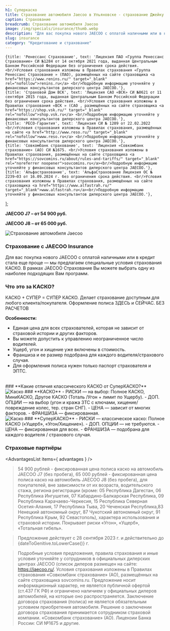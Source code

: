 ```yaml
---
h1: Суперкаско
title: Страхование автомобиля Jaecoo в Ульяновске - страхование Джейку в Ульяновске
caption: Страхование
breadcrumb: Страхование автомобиля Jaecoo
image: /img/specials/insurance/thumb.webp
description: "Для вас покупка нового JAECOO с оплатой наличными или в кредит стала еще проще — мы предлагаем специальные условия страхования КАСКО. В рамках JAECOO Страхование Вы можете выбрать одну из наиболее подходящих Вам программ."
slug: insurance
category: "Кредитование и страхование"
---
```


	{title: 'Ренессанс Страхование', text: 'Лицензия ПАО «Группа Ренессанс Страхование» СИ №1284 от 14 октября 2021 года, выданная Центральным Банком Российской Федерации без ограничения срока действия. <br/>Условия страхования изложены в Правилах страхования «Группа Ренессанс Страхование » (ПАО), размещённых на сайте страховщика <a href="https://www.renins.ru/" target="_blank" rel="nofollow">renins.ru</a> <br/>Подробную информацию уточняйте у финансовых консультантов дилерского центра JAECOO.'},
	{title: 'Страховой Дом ВСК', text: 'Лицензия САО «ВСК» СИ №0621 от 11 сентября 2015 года, выданная Центральным Банком Российской Федерации без ограничения срока действия. <br/>Условия страхования изложены в Правилах страхования «ВСК » (САО , размещённых на сайте страховщика <a href="https://shop.vsk.ru/" target="_blank" rel="nofollow">shop.vsk.ru</a> <br/>Подробную информацию уточняйте у финансовых консультантов дилерского центра JAECOO.'},
	{title: 'РЕСО-Гарантия', text: 'Лицензия СИ № 1209 от 22.02.2022 <br/>Условия страхования изложены в Правилах страхования, размещённых на сайте <a href="http://www.reso.ru/" target="_blank" rel="nofollow">www.reso.ru</a> <br/>Подробную информацию уточняйте у финансовых консультантов дилерского центра JAECOO.'},
	{title: 'Совкомбанк страхование', text: 'Лицензия «Совкомбанк страхование» (АО) СИ №1675. <br/>Условия страхования изложены в Правилах страхования, размещённых на сайте страховщика <a href="https://sovcomins.ru/about/rules-and-tariffs/" target="_blank" rel="noreferrer noopener">sovcomins.ru</a><br/>Подробную информацию уточняйте у финансовых консультантов дилерского центра JAECOO.'},
	{title: 'Альфастрахование', text: 'АльфаСтрахование Лицензия ОС № 2239–03 от 16.09.2024 г. без ограничения срока действия. <br/>Условия страхования изложены в Правилах страхования, размещённых на сайте страховщика <a href="https://www.alfastrah.ru/" target="_blank">www.alfastrah.ru</a><br/>Подробную информацию уточняйте у финансовых консультантов дилерского центра JAECOO.'},
];

**JAECOO J7 – от&nbsp;54&nbsp;900&nbsp;руб.**

**JAECOO J8 – от&nbsp;65&nbsp;000&nbsp;руб.**

<picture>
	<source media="(min-width: 640px)" srcset="/img/specials/insurance/banner.webp" />
	<source media="(min-width: 320px)" srcset="/img/specials/insurance/thumb.webp" />
	<img src="/img/specials/insurance/banner.webp" class="w-full mb-10" alt="Страхование автомобиля Jaecoo" />
</picture>

### **Страхование с JAECOO Insurance**

Для вас покупка нового JAECOO с оплатой наличными или в кредит стала еще проще — мы предлагаем специальные условия страхования КАСКО. В рамках JAECOO Страхование Вы можете выбрать одну из наиболее подходящих Вам программ.

### **Что это за КАСКО?**

КАСКО + СУПЕР = СУПЕР КАСКО. Делает страхование доступным для любого клиента/покупателя. Оформление полиса ЗДЕСЬ и СЕЙЧАС. БЕЗ РАСЧЕТОВ

**Особенности:**

- Единая цена для всех страхователей, которая не зависит от страховой истории и других факторов.
- Вы можете допустить к управлению неограниченное число водителей.
- Ущерб, угон и хищение уже включены в стоимость.
- Франшиза и ее размер подобрана для каждого водителя/страхового случая.
- Для оформления полиса нужен только паспорт страхователя и ЭПТС.

<br/>
### **Какие отличия классического КАСКО от СуперКАСКО?**

<div class="grid grid-cols-1 lg:grid-cols-2 gap-10 mb-10">
	<div>
		<img src="/img/specials/insurance/kasko.webp" class="w-full h-auto mb-8" alt="Каско" />
		### **КАСКО**
		- РИСКИ — на выбор: Полное КАСКО, МиниКАСКО, Другое КАСКО (Тоталь /Угон + лимит по Ущербу).
		- ДОП. ОПЦИИ — на выбор (угон и кража ЗТС с ключами, хищение/повреждение колес, тер. стран СНГ).
		- ЦЕНА — зависит от многих факторов.
		- ФРАНШИЗА — фиксированная.
	</div>
	<div>
		<img src="/img/specials/insurance/super-kasko.webp" class="w-full h-auto mb-8" alt="Каско" />
		### **СуперКАСКО**
		- РИСКИ — классическое каско: Полное КАСКО («Ущерб», «Угон/Хищение»).
		- ДОП. ОПЦИИ — не требуются.
		- ЦЕНА — фиксированная для всех.
		- ФРАНШИЗА — подобрана для каждого водителя / страхового случая.
	</div>
</div>

### **Страховые партнёры**

<AdvantagesList items={ advantages } />

<SpecialSalonsInfo dataFormName="Узнать подробнее. Страхование автомобиля Jaecoo" />

> 54 900 рублей - фиксированная цена полиса каско на автомобиль JAECOO J7  (без пробега), 65 000 рублей - фиксированная цена полиса каско на автомобиль JAECOO J8  (без пробега), для покупателей, вне зависимости от их возраста, водительского стажа, региона регистрации (кроме: 05 Республика Дагестан, 06 Республика Ингушетия, 07 Кабардино-Балкарская Республика, 09 Республика Карачаево-Черкесия, 15 Республика Северная Осетия-Алания, 17 Республика Тыва, 20 Чеченская Республика,83 Ненецкий автономный округ, 87 Чукотский автономный округ, 91 Республика Крым, 92 Севастополь), характера использования и страховой истории. Покрывает риски «Угон», «Ущерб», «Тотальная гибель».

> Предложение действует с 28 сентября 2023 г. и действительно до {dateToGenitive.toLowerCase()}&nbsp;г.

> Подробные условия предложения, правила страхования и иные условия уточняйте у сотрудников в официальных дилерских центрах JAECOO (список дилеров размещен на сайте: https://jaecoo.ru/. Условия страхования изложены в Правилах страхования «Совкомбанк страхование» (АО), размещённых на сайте страховщика sovcomins.ru. Предложение носит информационный характер, не является публичной офертой (ст.437 ГК РФ) и ограничено наличием у официальных дилеров автомобилей, на которые оно распространяется. Заключение договора страхования (полиса) не является обязательным условием приобретения автомобиля. Решение о заключении договора страхования принимается сотрудником страховой компании. «Совкомбанк страхование» (АО). Лицензии Банка России: СИ №1675 и другие.